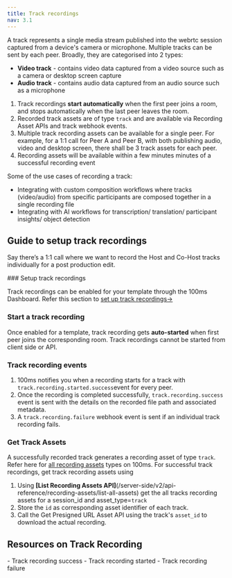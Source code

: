 ```yaml
---
title: Track recordings
nav: 3.1
---
```


A track represents a single media stream published into the webrtc session captured from a device's camera or microphone. Multiple tracks can be sent by each peer. Broadly, they are categorised into 2 types:

- **Video track** - contains video data captured from a  video source such as a camera or desktop screen capture
- **Audio track** - contains audio data captured from an audio source such as a microphone

<FlexContainer>
<Callout title="Track Recording Basics">

1. Track recordings **start automatically** when the first peer joins a room, and stops automatically when the last peer leaves the room.
2. Recorded track assets are of type `track` and are available via Recording Asset APIs and track webhook events.
3. Multiple track recording assets can be available for a single peer. For example, for a 1:1 call for Peer A and Peer B, with both publishing audio, video and desktop screen, there shall be 3 track assets for each peer.
4. Recording assets will be available within a few minutes minutes of a successful recording event
</Callout>
</FlexContainer>

Some of the use cases of recording a track:
- Integrating with custom composition workflows where tracks (video/audio) from specific participants are composed together in a single recording file
- Integrating with AI workflows for transcription/ translation/ participant insights/ object detection

## Guide to setup track recordings

Say there’s a 1:1 call where we want to record the Host and Co-Host tracks individually for a post production edit.


<StepsContainer id="track-recording-setup">
### Setup track recordings

Track recordings can be enabled for your template through the 100ms Dashboard. Refer this section to [set up track recordings→](/get-started/v2/get-started/features/recordings/set-up-recording)

### Start a track recording

Once enabled for a template, track recording gets **auto-started** when first peer joins the corresponding room. Track recordings cannot be started from client side or API.

### Track recording events

1. 100ms notifies you when a recording starts for a track with `track.recording.started.success`event for every peer.
2. Once the recording is completed successfully, `track.recording.success` event is sent with the details on the recorded file path and associated metadata.
3. A `track.recording.failure` webhook event is sent if an individual track recording fails.

### Get Track Assets
A successfully recorded track generates a recording asset of type `track`. Refer here for [all recording assets](/get-started/v2/get-started/features/recordings/recording-assets/recording-asset-types) types on 100ms. For successful track recordings, get track recording assets using

1. Using **[List Recording Assets API]**(/server-side/v2/api-reference/recording-assets/list-all-assets) get the all tracks recording assets for a session_id and asset_type=`track`
2. Store the `id` as corresponding asset identifier of each track.
3. Call the Get Presigned URL Asset API using the track's `asset_id` to download the actual recording.

</StepsContainer>

## Resources on Track Recording 

<FlexContainer>


<Callout title="Get track recording updates via webhooks">
- Track recording success
- Track recording started
- Track recording failure
</Callout>

</FlexContainer>
